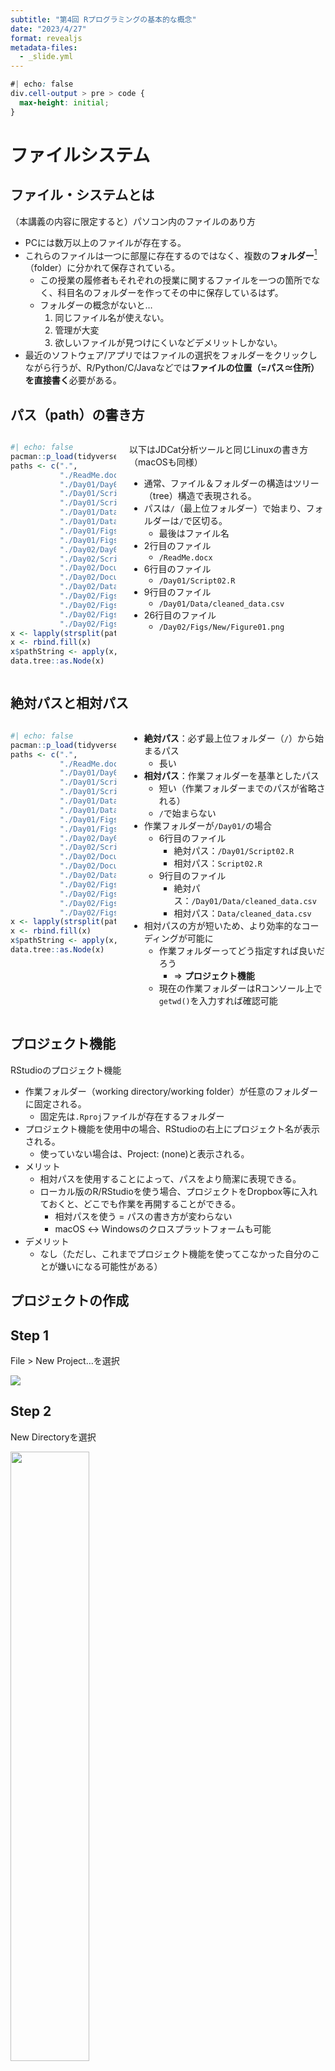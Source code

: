 ```yaml
---
subtitle: "第4回 Rプログラミングの基本的な概念"
date: "2023/4/27"
format: revealjs
metadata-files: 
  - _slide.yml
---
```


```css
#| echo: false
div.cell-output > pre > code {
  max-height: initial;
}
```

# ファイルシステム

## ファイル・システムとは

（本講義の内容に限定すると）パソコン内のファイルのあり方

* PCには数万以上のファイルが存在する。
* これらのファイルは一つに部屋に存在するのではなく、複数の**フォルダー**[^folder]（folder）に分かれて保存されている。
   * この授業の履修者もそれぞれの授業に関するファイルを一つの箇所でなく、科目名のフォルダーを作ってその中に保存しているはず。
   * フォルダーの概念がないと...
      1. 同じファイル名が使えない。
      2. 管理が大変
      3. 欲しいファイルが見つけにくいなどデメリットしかない。
* 最近のソフトウェア/アプリではファイルの選択をフォルダーをクリックしながら行うが、R/Python/C/Javaなどでは**ファイルの位置（$=$パス$\simeq$住所）を直接書く**必要がある。

[^folder]: フォルダーは**ディレクトリー**（directory）とも呼ばれる。

## パス（path）の書き方

::::{.columns}
:::{.column width=35%}
```r
#| echo: false
pacman::p_load(tidyverse, data.tree, plyr)
paths <- c(".",
           "./ReadMe.docx",
           "./Day01/Day01.Rproj",
           "./Day01/Script01.R",
           "./Day01/Script02.R",
           "./Day01/Data/raw_data.csv",
           "./Day01/Data/cleaned_data.csv",
           "./Day01/Figs/Figure01.png",
           "./Day01/Figs/Figure02.png",
           "./Day02/Day02.Rproj",
           "./Day02/Script01.R",
           "./Day02/Document01.qmd",
           "./Day02/Document01.html",
           "./Day02/Data/my_data.csv",
           "./Day02/Figs/Old/Figure01.pdf",
           "./Day02/Figs/Old/Figure02.pdf",
           "./Day02/Figs/Old/Figure03.pdf",
           "./Day02/Figs/New/Figure01.png")
x <- lapply(strsplit(paths, "/"), function(z) as.data.frame(t(z)))
x <- rbind.fill(x)
x$pathString <- apply(x, 1, function(x) paste(trimws(na.omit(x)), collapse="/"))
data.tree::as.Node(x)
```
:::

:::{.column width=65%}
以下はJDCat分析ツールと同じLinuxの書き方（macOSも同様）

* 通常、ファイル＆フォルダーの構造はツリー（tree）構造で表現される。
* パスは`/`（最上位フォルダー）で始まり、フォルダーは`/`で区切る。
   * 最後はファイル名
* 2行目のファイル
   * `/ReadMe.docx`
* 6行目のファイル
   * `/Day01/Script02.R`
* 9行目のファイル
   * `/Day01/Data/cleaned_data.csv`
* 26行目のファイル
   * `/Day02/Figs/New/Figure01.png`
:::
::::

## 絶対パスと相対パス

::::{.columns}
:::{.column width=35%}
```r
#| echo: false
pacman::p_load(tidyverse, data.tree, plyr)
paths <- c(".",
           "./ReadMe.docx",
           "./Day01/Day01.Rproj",
           "./Day01/Script01.R",
           "./Day01/Script02.R",
           "./Day01/Data/raw_data.csv",
           "./Day01/Data/cleaned_data.csv",
           "./Day01/Figs/Figure01.png",
           "./Day01/Figs/Figure02.png",
           "./Day02/Day02.Rproj",
           "./Day02/Script01.R",
           "./Day02/Document01.qmd",
           "./Day02/Document01.html",
           "./Day02/Data/my_data.csv",
           "./Day02/Figs/Old/Figure01.pdf",
           "./Day02/Figs/Old/Figure02.pdf",
           "./Day02/Figs/Old/Figure03.pdf",
           "./Day02/Figs/New/Figure01.png")
x <- lapply(strsplit(paths, "/"), function(z) as.data.frame(t(z)))
x <- rbind.fill(x)
x$pathString <- apply(x, 1, function(x) paste(trimws(na.omit(x)), collapse="/"))
data.tree::as.Node(x)
```
:::

:::{.column width=65%}
* **絶対パス**：必ず最上位フォルダー（`/`）から始まるパス
   * 長い
* **相対パス**：作業フォルダーを基準としたパス
   * 短い（作業フォルダーまでのパスが省略される）
   * `/`で始まらない
* 作業フォルダーが`/Day01/`の場合
   * 6行目のファイル
      * 絶対パス：`/Day01/Script02.R`
      * 相対パス：`Script02.R`
   * 9行目のファイル
      * 絶対パス：`/Day01/Data/cleaned_data.csv`
      * 相対パス：`Data/cleaned_data.csv`
* 相対パスの方が短いため、より効率的なコーディングが可能に
   * 作業フォルダーってどう指定すれば良いだろう
      * $\Rightarrow$ **プロジェクト機能**
   * 現在の作業フォルダーはRコンソール上で`getwd()`を入力すれば確認可能
:::
::::

## プロジェクト機能

RStudioのプロジェクト機能

* 作業フォルダー（working directory/working folder）が任意のフォルダーに固定される。
   * 固定先は`.Rproj`ファイルが存在するフォルダー
* プロジェクト機能を使用中の場合、RStudioの右上にプロジェクト名が表示される。
   * 使っていない場合は、Project: (none)と表示される。
* メリット
   * 相対パスを使用することによって、パスをより簡潔に表現できる。
   * ローカル版のR/RStudioを使う場合、プロジェクトをDropbox等に入れておくと、どこでも作業を再開することができる。
      * 相対パスを使う = パスの書き方が変わらない
      * macOS $\leftrightarrow$ Windowsのクロスプラットフォームも可能
* デメリット
   * なし（ただし、これまでプロジェクト機能を使ってこなかった自分のことが嫌いになる可能性がある）

## プロジェクトの作成

:::{.panel-tabset}
## Step 1

File > New Project...を選択

![](Figs/programming/proj-create1.png){fig-align="center"}

## Step 2

New Directoryを選択

![](Figs/programming/proj-create2.png){width=50% fig-align="center"}

## Step 3

New Projectを選択

![](Figs/programming/proj-create3.png){width=50% fig-align="center"}

## Step 4

プロジェクト名を入力し、Create Project

* プロジェクト名は**英字・数字のみ**使用（スペース禁止; 記号は`_`のみ使用）

![](Figs/programming/proj-create4.png){width=50% fig-align="center"}

## Step 5

プロジェクトを確認する

![](Figs/programming/proj-create5.png){fig-align="center"}
:::

## プロジェクトの確認

RStudioの右上を確認

:::{layout-ncol=2}
![プロジェクト未使用](Figs/programming/proj_check1.png)

![Homeworkという名のプロジェクト使用中](Figs/programming/proj_check2.png)
:::

## プロジェクトの再開

:::{.panel-tabset}
## Step 1
File > Open Project...を選択

![](Figs/programming/proj-open1.png){fig-align="center"}

## Step2

プロジェクト名のフォルダーをダブルクリックし、`.Rproj`ファイルをダブルクリック

![](Figs/programming/proj-open2.png){width=50% fig-align="center"}
:::

# 作業環境

## 作業環境（Environment）

* R/RStudioを起動すると、Rセッションが開始され、作業環境が生成される。
* 作業環境内には自分が作成したオブジェクト（後述）や読み込んだパッケージが格納される。
* 「R/RStudioの終了」 = 「Rセッションの終了」を意味し、**作業環境がリセット**される。
   * コードをスクリプトファイルとして保存しておく必要性
      * 保存したコードを開き、実行すれば再現可能
   * パッケージも再度読み込む必要がある（インストールはしなくても良い）。

## ものづくりに例えると...

1. R/RStudioの起動（Rセッションの開始）
   * 作業台を用意する。
2. パッケージのインストール
   * 作業に必要な工具を購入し、倉庫に入れておく。
   * したがって、インストールは1回のみで十分（アップデートを除く）
3. パッケージの読み込み
   * 倉庫内の工具を取り出し、作業台に乗せる。
4. データの読み込み
   * 素材を取り出し、作業台に乗せる。
5. オブジェクトの格納（`<-`演算子使用）
   * 加工した素材、結果物を作業台に乗せる。
6. R/RStudioの終了（Rセッションの終了）
   * 工具を倉庫に戻す。
   * 加工した素材、結果物を廃棄する。
      * 別途保存したコードスクリプト、図、表、文書、データなどは消えない（これらは作業環境外に搬出されたもの）。
      * コードのスクリプトを残しておけば、それを実行することで同じ結果物が得られる。
   * 作業台を撤去する。

## 作業環境の確認

* `ls()`：作業環境内のオブジェクトリストを出力
   * こちらのオブジェクトはRを終了すると消える。

```r
my_vec1 <- c(1, 3, 5)
my_vec2 <- c(FALSE, FALSE, TRUE, TRUE, FALSE)
my_vec3 <- "Cat"

ls()
```

* `(.packages())`：読み込まれたパッケージのリストを出力
   * こちらのパッケージはRを終了すると取り外される（再読込すれば良い）。

```r
(.packages()) # Rのコアパッケージは最初から読み込まれている。

library(tidyverse) # {tidyverse}の依存パッケージも一緒に読み込まれる。

(.packages())
```

# プログラミングの基礎概念

## プログラミングの基礎概念

* オブジェクト（object）
* クラス（class）
* 関数（function）
* 引数
   * 仮引数（parameter）と実引数（argument）

## オブジェクト

**オブジェクト (object) **: メモリに割り当てられた「何か」

* ベクトル (vector)、行列 (matrix)、データフレーム (data frame)、リスト (list)、関数 (function) など
* それぞれ固有の（=他のオブジェクトと重複しない）名前が付いている。
* 1から5までの自然数の数列を`my_vec1`という名前のオブジェクトとして格納

```r
my_vec1 <- c(1, 2, 3, 4, 5) # my_vec1 <- 1:5  も同じ
```

<br/>

**Rに存在するあらゆるものはオブジェクトである**（Chambers 2016）

> "Everything that exists in R is an object"

```r
#| eval: false
my_vec1 * 2
```

* 以上のコードの場合、`2`もオブジェクト
   * 計算が終わった瞬間、メモリから削除されるだけ
* 演算子`*`もオブジェクト

## クラス

**クラス (class)**: オブジェクトを特徴づける属性

* `class()`関数で確認可能
* すべてのオブジェクトは何らかのクラスを持つ

```r
class(my_vec1) # my_vec1 のクラス
class(2)       # 2 のクラス
class(`*`)     # * のクラス
class(class)   # class() のクラス
```

## なぜクラスが重要か

* ある関数の引数（後述）には使用可能なクラスが指定されている。
* `?関数名`で確認可能
* `mean()`関数の例（Consoleペイン上で`?mean`）
   * `mean()`に使用可能な引数は`x`、`trim`、`na.rm`
   * `x`: numeric型ベクトル、logical型ベクトルなどが使用可能
   * `na.rm`: 長さ1のlogical型ベクトル（a logical value）のみ使用可能

```r
mean(c(1, 2, 3, NA, 5), na.rm = TRUE)
```

* 関数を使いこなすためには関数のヘルプを確認する
   * 必要な引数、返されるデータの構造、サンプルコードなど豊富な情報が載っている。

## 関数と引数

**関数 (function)**: 入力されたデータを内部で決められた手順に従って処理し、その結果を返すもの

* Rで起こるあらゆることは関数の呼び出しである (Chambers, 2016)
   * Everything that happens in R is a function call。
* 使い方: `関数名(関数の入力となるオブジェクト)`
   * 例) `class(my_vec1)`、`sum(my_vec1)`
* 自分で関数を作成することも可能
* 関数には**引数（ひきすう）**が必要

## 引数

`sum()`関数の例

```r
sum(c(1, 2, 3, NA, 5), na.rm = TRUE)
```

* 関数名は`sum`
* **仮引数 (parameter)**: `na.rm`
* **実引数 (argument)**: `c(1, 2, 3, NA, 5)`、`TRUE`
   * `c(1, 2, 3, NA, 5)`の仮引数名はない（ヘルプを見ると`...`と表示される）。このように仮引数名が存在しないケースもある。


* 第一引数の仮引数は省略するケースが多い
* 第二引数以降は仮引数名を明記（実引数がどの仮引数に対応するかを明示）
   * 関数によっては引数は数十個ある場合も
* 引数には既定値 (default value)が指定されているものもあり、省略可能。既定値がない引数はすべて指定する。
   * たとえば、`mean()`の`trim`引数の既定値は`0`（`?mean`参照）
   * Usageに`仮引数 = 実引数`と表記されている場合、既定値が存在する
   * Arguemntsにan optional...と書いていれば、既定値はないが、指定しなくても関数は動くことを意味する。

## コーディング・スタイル

* オブジェクト名の付け方
* 改行
* スペースと字下げ（インデント）
* 代入の演算子は`=`でなく、`<-`を使用

<br/>

#### 参考

* [The tidyverse style guide](https://style.tidyverse.org/)
* [Google’s Style Guide](https://google.github.io/styleguide/Rguide.html)
* {styler}パッケージと{lintr}パッケージ

## オブジェクト名（1）

**原則1:** オブジェクト名は英数字と一部の記号（`_`と`.`）のみにする

* ローマ字以外の文字も使える場合もあるが、**絶対**に使わないこと！

```r
variable1 <- "R is fun!"
variable1
変数2 <- "Rは楽しいよ！"
変数2
へんすう3 <- "Rはええでー"
へんすう3
변수4 <- "매일 아침 눈을 뜨면 R부터 기동시킵니다."
변수4
```

## オブジェクト名（2）

**原則2:** 数字で始まる変数名、記号が含まれた変数名は指定できない

* 裏技で使うことも可能だが、なるべく使わないこと

```r
#| error: true
100ABC <- c(1, 2, 3, 5, 7, 11)
```

```r
#| error: true
Smile^^ <- "マクドでスマイルを頼んでみたい！"
```

```r
#| error: true
Weather_2022/03/30 <- "最高気温22度"
```

**ただし**、`_`と`.`は使用可能であり、`.`より`_`を推奨

```r
Weather_2022_03_30 <- "最高気温22度"
Weather_2022_03_30
```

## オブジェクト名（3）

**原則3:** 予約語を避ける

* Rがデフォルトで提供する組込の関数やオブジェクトと重複する名前を自分で作成するオブジェクトに付けることは避ける（できない場合もある）。
   * **例)** `pi`（円周率）、`if`、`for`など

**例1:** 指定は出来るが、非推奨

```r
pi # 円周率
```

```r
pi <- "3月14日はpie day!"
pi # もはや円周率ではない
```

**例2:** そもそも指定できない

```r
#| error: true
for <- "フォー！"
```

## オブジェクト名（4）

**原則4:** 短さと分かりやすさの両立

* オブジェクト名を付けるセンスはプログラマーのレベルが測れる指標の一つ

**例1:** 変数の中身を見るまでは、どのような内容が入っているか分からない

```r
#| eval: false
var2   <- c("female", "male", "male", "female") # 分かりにくい
gender <- c("female", "male", "male", "female") # 分かりやすい
```

<br/>

**例2:** 長すぎて今後、打つのが面倒くさい

```r
#| eval: false
mathematicsscore <- c(30, 91, 43, 77, 100) # 長い!!
MathScore        <- c(30, 91, 43, 77, 100) # 大文字キャメルケース
mathScore        <- c(30, 91, 43, 77, 100) # 小文字キャメルケース
math_score       <- c(30, 91, 43, 77, 100) # スネークケース
```

# コーディング・スタイル

## コーディング・スタイル

ほにゃほにゃ

* 改行
* 字下げ
* スペース
* 名前（オブジェクト名）の付け方など

## 改行

* コードは1行が長すぎないように適宜改行すること。
   * 1行に何文字までするかはモニター・サイズと相談すること（昔は80文字という非公式的なルールがあった）。

**良い例:** 改行あり

```r
#| eval: false
fit1 <- glm(Voted ~ Female + Age + Education + Income + Region +
              Attitude1 + Attitude2 + Attitude3, 
            family = binomial("logit"), data = my_data)
```

**悪い例:** 改行なし

```r
#| eval: false
fit1 <- glm(Voted ~ Female + Age + Education + Income + Region + Attitude1 + Attitude2 + Attitude3, family = binomial("logit"), data = my_data)
```

![](Figs/programming/punchcard.png){width=65% fig-align="center"}

## スペースと字下げ（1）

* コードが長くなるほどスペースの字下げは重要
* 全ての演算子の前後には**半角**スペースを入れる。
   * `+`、`-`、`*`、`%%`、`&`、`|`、`<-`など
   * ただし、`^`は例外
   * 全角スペースは絶対に使わないこと
* 同じブロック（`()`、`{}`）内なら字下げも可読性の観点から重要
   * ただし、字下げはRStudioを手伝ってくれる。

**良い例:**

```r
#| eval: false
sum(my_vec2, na.rm = TRUE)
```

**悪い例:**

```r
#| eval: false
sum(my_vec2,na.rm=TRUE)
```

## スペースと字下げ（2）

以下のコードは全て同じであるが、可読性が桁違い（表形式データ作成の例）

**良い例:** 改行あり、字下げあり、スペースあり

```r
#| eval: false
data.frame(
  name     = c("Song",  "Yanai", "Wickham"),
  favorite = c("Ramen", "Cat",   "R"),
  gender   = c("Male",  "Male",  "Male")
)
```

**悪い例:** 改行あり、字下げなし、スペースあり

```r
#| eval: false
data.frame(
name = c("Song", "Yanai", "Hadley"),
favorite = c("Ramen", "Cat", "R"),
gender = c("Male", "Male", "Male")
)
```

**邪悪な例:** 改行なし（=字下げなし）、スペースなし

```r
#| eval: false
data.frame(name=c("Song","Yanai","Hadley"),favorite=c("Ramen","Cat","R"),fender=c("Male","Male","Male"))
```

# 本格的なプログラミングの世界へ

## 本格的なプログラミングの世界へ

中級者以上を目指すなら以下のようなプログラミングの知識は必須であるものの、本講義では一部を除き、解説しない。

詳細は[教科書の第10章](https://www.jaysong.net/RBook/programming.html)を参照

* 反復
   * `for()`
   * `while()`
* 条件分岐
   * `if()`、`else if()`、`else()`
   * `ifelse()`（$\simeq$ `if_else()`）
      * 本講義ではかなり頻繁に使うため、第9回以降に解説する。
   * `switch()`

## プログラミングは簡単だから難しい

チューリング完全な言語の2条件

* **データの読み書き**
* **条件分岐**
* データの読み書きと条件分岐を組み合わせると**反復処理**が可能

<br/>

#### プログラミングが簡単な理由

データの読み書き、条件分岐、反復処理を覚えるだけで、パソコンで出来る**すべて**のことができる。

<br/>

#### プログラミングが難しい理由
データの読み書き、条件分岐、反復処理だけですべてを処理しなければならない。


## 例) Bubble Sortアルゴリズム {visibility="hidden"}

* 代入（`<-`）、条件分岐（`if()`）、反復（`for()`）だけでベクトルのソート

```r
#| code-line-numbers: "|2,6,7,8|5|3,4"
bubble_sort <- function(x){
  n <- length(x)
  for (i in 1 : (n - 1)) {
    for (j in 1 : (n - i)) {
      if (x[j] > x[j + 1]) {
        temp <- x[j]
        x[j] <- x[j + 1]
        x[j + 1] <- temp
      }
    }
  }
  return(x)
}
```

<br/>

```r
x <- c(4, 2, 6, 3, 1, 11, 5, 9)
bubble_sort(x)
```
